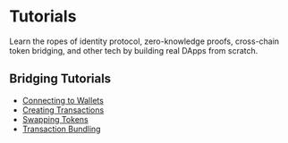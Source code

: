 # Tutorials

Learn the ropes of identity protocol, zero-knowledge proofs, cross-chain token bridging, and other tech by building real DApps from scratch.


## Bridging Tutorials

- [Connecting to Wallets](/tutorials/connecting-to-wallets)
- [Creating Transactions](/tutorials/creating-transactions)
- [Swapping Tokens](/tutorials/swapping-tokens)
- [Transaction Bundling](/tutorials/bundling)

